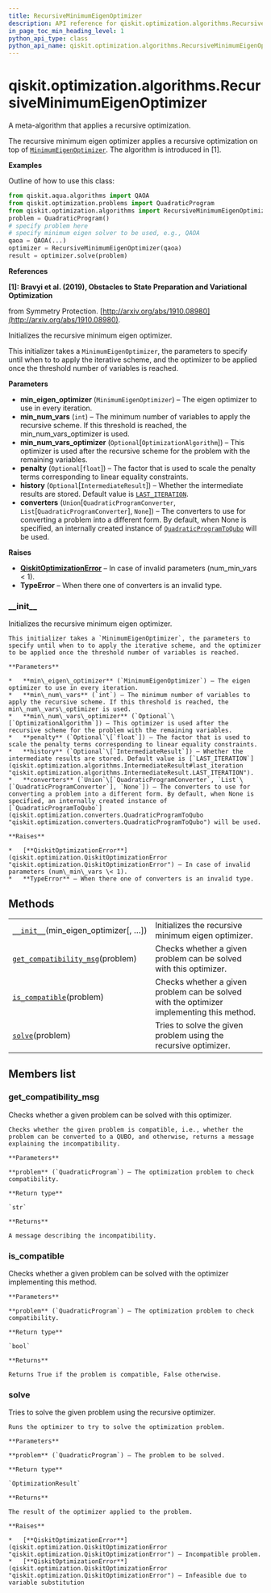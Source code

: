 ```yaml
---
title: RecursiveMinimumEigenOptimizer
description: API reference for qiskit.optimization.algorithms.RecursiveMinimumEigenOptimizer
in_page_toc_min_heading_level: 1
python_api_type: class
python_api_name: qiskit.optimization.algorithms.RecursiveMinimumEigenOptimizer
---
```


<span id="qiskit-optimization-algorithms-recursiveminimumeigenoptimizer" />

# qiskit.optimization.algorithms.RecursiveMinimumEigenOptimizer

<Class id="qiskit.optimization.algorithms.RecursiveMinimumEigenOptimizer" isDedicatedPage={true} github="https://github.com/qiskit-community/qiskit-aqua/tree/stable/0.8/qiskit/optimization/algorithms/recursive_minimum_eigen_optimizer.py" signature="RecursiveMinimumEigenOptimizer(min_eigen_optimizer, min_num_vars=1, min_num_vars_optimizer=None, penalty=None, history=<IntermediateResult.LAST_ITERATION: 1>, converters=None)" modifiers="class">
  A meta-algorithm that applies a recursive optimization.

  The recursive minimum eigen optimizer applies a recursive optimization on top of [`MinimumEigenOptimizer`](qiskit.optimization.algorithms.MinimumEigenOptimizer "qiskit.optimization.algorithms.MinimumEigenOptimizer"). The algorithm is introduced in \[1].

  **Examples**

  Outline of how to use this class:

  ```python
  from qiskit.aqua.algorithms import QAOA
  from qiskit.optimization.problems import QuadraticProgram
  from qiskit.optimization.algorithms import RecursiveMinimumEigenOptimizer
  problem = QuadraticProgram()
  # specify problem here
  # specify minimum eigen solver to be used, e.g., QAOA
  qaoa = QAOA(...)
  optimizer = RecursiveMinimumEigenOptimizer(qaoa)
  result = optimizer.solve(problem)
  ```

  **References**

  **\[1]: Bravyi et al. (2019), Obstacles to State Preparation and Variational Optimization**

  from Symmetry Protection. [http://arxiv.org/abs/1910.08980](http://arxiv.org/abs/1910.08980).

  Initializes the recursive minimum eigen optimizer.

  This initializer takes a `MinimumEigenOptimizer`, the parameters to specify until when to to apply the iterative scheme, and the optimizer to be applied once the threshold number of variables is reached.

  **Parameters**

  *   **min\_eigen\_optimizer** (`MinimumEigenOptimizer`) – The eigen optimizer to use in every iteration.
  *   **min\_num\_vars** (`int`) – The minimum number of variables to apply the recursive scheme. If this threshold is reached, the min\_num\_vars\_optimizer is used.
  *   **min\_num\_vars\_optimizer** (`Optional`\[`OptimizationAlgorithm`]) – This optimizer is used after the recursive scheme for the problem with the remaining variables.
  *   **penalty** (`Optional`\[`float`]) – The factor that is used to scale the penalty terms corresponding to linear equality constraints.
  *   **history** (`Optional`\[`IntermediateResult`]) – Whether the intermediate results are stored. Default value is [`LAST_ITERATION`](qiskit.optimization.algorithms.IntermediateResult#last_iteration "qiskit.optimization.algorithms.IntermediateResult.LAST_ITERATION").
  *   **converters** (`Union`\[`QuadraticProgramConverter`, `List`\[`QuadraticProgramConverter`], `None`]) – The converters to use for converting a problem into a different form. By default, when None is specified, an internally created instance of [`QuadraticProgramToQubo`](qiskit.optimization.converters.QuadraticProgramToQubo "qiskit.optimization.converters.QuadraticProgramToQubo") will be used.

  **Raises**

  *   [**QiskitOptimizationError**](qiskit.optimization.QiskitOptimizationError "qiskit.optimization.QiskitOptimizationError") – In case of invalid parameters (num\_min\_vars \< 1).
  *   **TypeError** – When there one of converters is an invalid type.

  ### \_\_init\_\_

  <Function id="qiskit.optimization.algorithms.RecursiveMinimumEigenOptimizer.__init__" signature="__init__(min_eigen_optimizer, min_num_vars=1, min_num_vars_optimizer=None, penalty=None, history=<IntermediateResult.LAST_ITERATION: 1>, converters=None)">
    Initializes the recursive minimum eigen optimizer.

    This initializer takes a `MinimumEigenOptimizer`, the parameters to specify until when to to apply the iterative scheme, and the optimizer to be applied once the threshold number of variables is reached.

    **Parameters**

    *   **min\_eigen\_optimizer** (`MinimumEigenOptimizer`) – The eigen optimizer to use in every iteration.
    *   **min\_num\_vars** (`int`) – The minimum number of variables to apply the recursive scheme. If this threshold is reached, the min\_num\_vars\_optimizer is used.
    *   **min\_num\_vars\_optimizer** (`Optional`\[`OptimizationAlgorithm`]) – This optimizer is used after the recursive scheme for the problem with the remaining variables.
    *   **penalty** (`Optional`\[`float`]) – The factor that is used to scale the penalty terms corresponding to linear equality constraints.
    *   **history** (`Optional`\[`IntermediateResult`]) – Whether the intermediate results are stored. Default value is [`LAST_ITERATION`](qiskit.optimization.algorithms.IntermediateResult#last_iteration "qiskit.optimization.algorithms.IntermediateResult.LAST_ITERATION").
    *   **converters** (`Union`\[`QuadraticProgramConverter`, `List`\[`QuadraticProgramConverter`], `None`]) – The converters to use for converting a problem into a different form. By default, when None is specified, an internally created instance of [`QuadraticProgramToQubo`](qiskit.optimization.converters.QuadraticProgramToQubo "qiskit.optimization.converters.QuadraticProgramToQubo") will be used.

    **Raises**

    *   [**QiskitOptimizationError**](qiskit.optimization.QiskitOptimizationError "qiskit.optimization.QiskitOptimizationError") – In case of invalid parameters (num\_min\_vars \< 1).
    *   **TypeError** – When there one of converters is an invalid type.
  </Function>

  ## Methods

  |                                                                                                                                                                                                                |                                                                                           |
  | -------------------------------------------------------------------------------------------------------------------------------------------------------------------------------------------------------------- | ----------------------------------------------------------------------------------------- |
  | [`__init__`](#qiskit.optimization.algorithms.RecursiveMinimumEigenOptimizer.__init__ "qiskit.optimization.algorithms.RecursiveMinimumEigenOptimizer.__init__")(min\_eigen\_optimizer\[, …])                    | Initializes the recursive minimum eigen optimizer.                                        |
  | [`get_compatibility_msg`](#qiskit.optimization.algorithms.RecursiveMinimumEigenOptimizer.get_compatibility_msg "qiskit.optimization.algorithms.RecursiveMinimumEigenOptimizer.get_compatibility_msg")(problem) | Checks whether a given problem can be solved with this optimizer.                         |
  | [`is_compatible`](#qiskit.optimization.algorithms.RecursiveMinimumEigenOptimizer.is_compatible "qiskit.optimization.algorithms.RecursiveMinimumEigenOptimizer.is_compatible")(problem)                         | Checks whether a given problem can be solved with the optimizer implementing this method. |
  | [`solve`](#qiskit.optimization.algorithms.RecursiveMinimumEigenOptimizer.solve "qiskit.optimization.algorithms.RecursiveMinimumEigenOptimizer.solve")(problem)                                                 | Tries to solve the given problem using the recursive optimizer.                           |

  ## Members list

  ### get\_compatibility\_msg

  <Function id="qiskit.optimization.algorithms.RecursiveMinimumEigenOptimizer.get_compatibility_msg" signature="get_compatibility_msg(problem)">
    Checks whether a given problem can be solved with this optimizer.

    Checks whether the given problem is compatible, i.e., whether the problem can be converted to a QUBO, and otherwise, returns a message explaining the incompatibility.

    **Parameters**

    **problem** (`QuadraticProgram`) – The optimization problem to check compatibility.

    **Return type**

    `str`

    **Returns**

    A message describing the incompatibility.
  </Function>

  ### is\_compatible

  <Function id="qiskit.optimization.algorithms.RecursiveMinimumEigenOptimizer.is_compatible" signature="is_compatible(problem)">
    Checks whether a given problem can be solved with the optimizer implementing this method.

    **Parameters**

    **problem** (`QuadraticProgram`) – The optimization problem to check compatibility.

    **Return type**

    `bool`

    **Returns**

    Returns True if the problem is compatible, False otherwise.
  </Function>

  ### solve

  <Function id="qiskit.optimization.algorithms.RecursiveMinimumEigenOptimizer.solve" signature="solve(problem)">
    Tries to solve the given problem using the recursive optimizer.

    Runs the optimizer to try to solve the optimization problem.

    **Parameters**

    **problem** (`QuadraticProgram`) – The problem to be solved.

    **Return type**

    `OptimizationResult`

    **Returns**

    The result of the optimizer applied to the problem.

    **Raises**

    *   [**QiskitOptimizationError**](qiskit.optimization.QiskitOptimizationError "qiskit.optimization.QiskitOptimizationError") – Incompatible problem.
    *   [**QiskitOptimizationError**](qiskit.optimization.QiskitOptimizationError "qiskit.optimization.QiskitOptimizationError") – Infeasible due to variable substitution
  </Function>
</Class>

